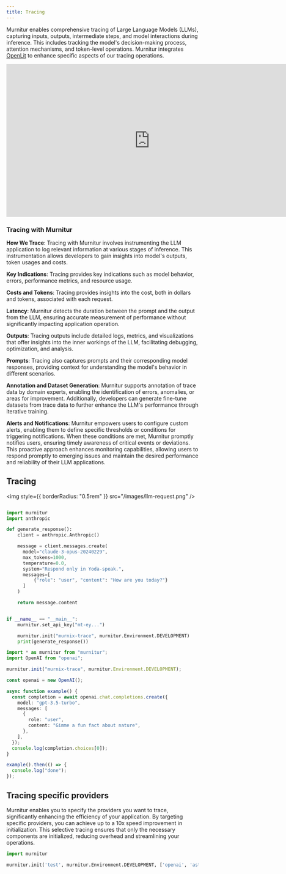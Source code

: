 ```yaml
---
title: Tracing
---
```


Murnitur enables comprehensive tracing of Large Language Models (LLMs), capturing inputs, outputs, intermediate steps, and model interactions during inference. This includes tracking the model's decision-making process, attention mechanisms, and token-level operations. Murnitur integrates [OpenLit](https://openlit.io) to enhance specific aspects of our tracing operations.

<iframe
  width="750"
  height="400"
  src="https://www.youtube.com/embed/VaMpUzpsk7Q?si=Pjgv-AuL6gPiym9B"
  title="YouTube video player"
  frameborder="0"
  allow="accelerometer; autoplay; clipboard-write; encrypted-media; gyroscope; picture-in-picture; web-share; fullscreen"
  referrerpolicy="strict-origin-when-cross-origin"
  allowfullscreen
></iframe>

### Tracing with Murnitur

**How We Trace**: Tracing with Murnitur involves instrumenting the LLM application to log relevant information at various stages of inference. This instrumentation allows developers to gain insights into model's outputs, token usages and costs.

**Key Indications**: Tracing provides key indications such as model behavior, errors, performance metrics, and resource usage.

**Costs and Tokens**: Tracing provides insights into the cost, both in dollars and tokens, associated with each request.

**Latency**: Murnitur detects the duration between the prompt and the output from the LLM, ensuring accurate measurement of performance without significantly impacting application operation.

**Outputs**: Tracing outputs include detailed logs, metrics, and visualizations that offer insights into the inner workings of the LLM, facilitating debugging, optimization, and analysis.

**Prompts**: Tracing also captures prompts and their corresponding model responses, providing context for understanding the model's behavior in different scenarios.

**Annotation and Dataset Generation**: Murnitur supports annotation of trace data by domain experts, enabling the identification of errors, anomalies, or areas for improvement. Additionally, developers can generate fine-tune datasets from trace data to further enhance the LLM's performance through iterative training.

**Alerts and Notifications**: Murnitur empowers users to configure custom alerts, enabling them to define specific thresholds or conditions for triggering notifications. When these conditions are met, Murnitur promptly notifies users, ensuring timely awareness of critical events or deviations. This proactive approach enhances monitoring capabilities, allowing users to respond promptly to emerging issues and maintain the desired performance and reliability of their LLM applications.

## Tracing

<img style={{ borderRadius: "0.5rem" }} src="/images/llm-request.png" />

<CodeGroup>

```python python

import murnitur
import anthropic

def generate_response():
    client = anthropic.Anthropic()

    message = client.messages.create(
      model="claude-3-opus-20240229",
      max_tokens=1000,
      temperature=0.0,
      system="Respond only in Yoda-speak.",
      messages=[
          {"role": "user", "content": "How are you today?"}
      ]
    )

    return message.content


if __name__ == "__main__":
    murnitur.set_api_key("mt-ey...")

    murnitur.init("murnix-trace", murnitur.Environment.DEVELOPMENT)
    print(generate_response())

```

```typescript typescript
import * as murnitur from "murnitur";
import OpenAI from "openai";

murnitur.init("murnix-trace", murnitur.Environment.DEVELOPMENT);

const openai = new OpenAI();

async function example() {
  const completion = await openai.chat.completions.create({
    model: "gpt-3.5-turbo",
    messages: [
      {
        role: "user",
        content: "Gimme a fun fact about nature",
      },
    ],
  });
  console.log(completion.choices[0]);
}

example().then(() => {
  console.log("done");
});
```

</CodeGroup>

## Tracing specific providers

Murnitur enables you to specify the providers you want to trace, significantly enhancing the efficiency of your application. By targeting specific providers, you can achieve up to a 10x speed improvement in initialization. This selective tracing ensures that only the necessary components are initialized, reducing overhead and streamlining your operations.

<CodeGroup>

```python python
import murnitur

murnitur.init('test', murnitur.Environment.DEVELOPMENT, ['openai', 'astradb'])

```

</CodeGroup>
